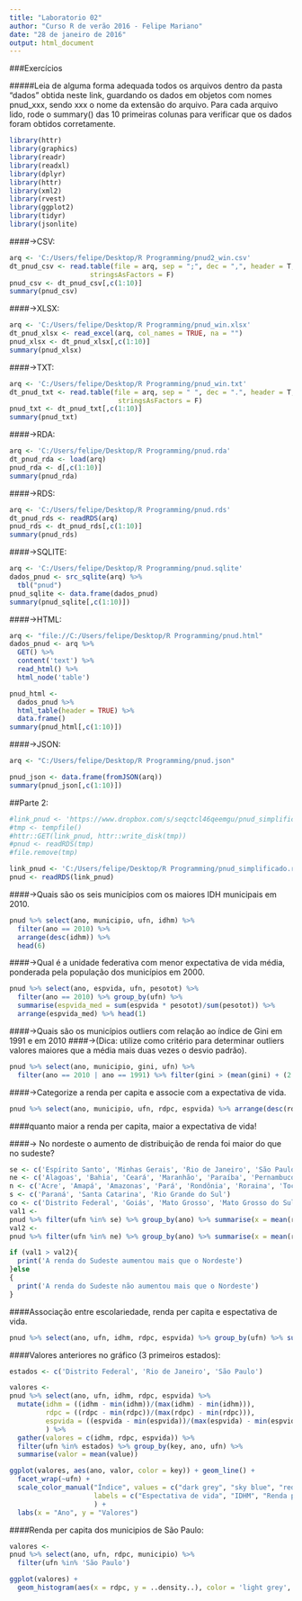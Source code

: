 ```yaml
---
title: "Laboratorio 02"
author: "Curso R de verão 2016 - Felipe Mariano"
date: "28 de janeiro de 2016"
output: html_document
---
```


###Exercícios

#####Leia de alguma forma adequada todos os arquivos dentro da pasta “dados” obtida neste link, guardando os dados em objetos com nomes pnud_xxx, sendo xxx o nome da extensão do arquivo. Para cada arquivo lido, rode o summary() das 10 primeiras colunas para verificar que os dados foram obtidos corretamente.


```r
library(httr)
library(graphics)
library(readr)
library(readxl)
library(dplyr)
library(httr)
library(xml2)
library(rvest)
library(ggplot2)
library(tidyr)
library(jsonlite)
```

####->CSV:
```r
arq <- 'C:/Users/felipe/Desktop/R Programming/pnud2_win.csv'
dt_pnud_csv <- read.table(file = arq, sep = ";", dec = ",", header = T, 
                    stringsAsFactors = F)
pnud_csv <- dt_pnud_csv[,c(1:10)]
summary(pnud_csv)
```


####->XLSX:
```r
arq <- 'C:/Users/felipe/Desktop/R Programming/pnud_win.xlsx'
dt_pnud_xlsx <- read_excel(arq, col_names = TRUE, na = "")
pnud_xlsx <- dt_pnud_xlsx[,c(1:10)]
summary(pnud_xlsx)
```


####->TXT:
```r
arq <- 'C:/Users/felipe/Desktop/R Programming/pnud_win.txt'
dt_pnud_txt <- read.table(file = arq, sep = " ", dec = ".", header = T, 
                           stringsAsFactors = F)
pnud_txt <- dt_pnud_txt[,c(1:10)]
summary(pnud_txt)
```


####->RDA:
```r
arq <- 'C:/Users/felipe/Desktop/R Programming/pnud.rda' 
dt_pnud_rda <- load(arq)
pnud_rda <- d[,c(1:10)]
summary(pnud_rda)
```


####->RDS:
```r
arq <- 'C:/Users/felipe/Desktop/R Programming/pnud.rds' 
dt_pnud_rds <- readRDS(arq)
pnud_rds <- dt_pnud_rds[,c(1:10)]
summary(pnud_rds)
```


####->SQLITE:
```r
arq <- 'C:/Users/felipe/Desktop/R Programming/pnud.sqlite'
dados_pnud <- src_sqlite(arq) %>% 
  tbl("pnud")
pnud_sqlite <- data.frame(dados_pnud)
summary(pnud_sqlite[,c(1:10)])
```


####->HTML:
```r
arq <- "file://C:/Users/felipe/Desktop/R Programming/pnud.html"
dados_pnud <- arq %>%
  GET() %>%
  content('text') %>%
  read_html() %>%
  html_node('table')

pnud_html <- 
  dados_pnud %>% 
  html_table(header = TRUE) %>%
  data.frame()
summary(pnud_html[,c(1:10)])
```


####->JSON:
```r
arq <- "C:/Users/felipe/Desktop/R Programming/pnud.json"

pnud_json <- data.frame(fromJSON(arq))
summary(pnud_json[,c(1:10)])
```




##Parte 2:


```r
#link_pnud <- 'https://www.dropbox.com/s/seqctcl46qeemgu/pnud_simplificado.rds?dl=1'
#tmp <- tempfile()
#httr::GET(link_pnud, httr::write_disk(tmp))
#pnud <- readRDS(tmp)
#file.remove(tmp)

link_pnud <- 'C:/Users/felipe/Desktop/R Programming/pnud_simplificado.rds'
pnud <- readRDS(link_pnud)
```


####->Quais são os seis municípios com os maiores IDH municipais em 2010.
```r
pnud %>% select(ano, municipio, ufn, idhm) %>% 
  filter(ano == 2010) %>%
  arrange(desc(idhm)) %>% 
  head(6)
```


####->Qual é a unidade federativa com menor expectativa de vida média, ponderada pela população dos municípios em 2000.
```r
pnud %>% select(ano, espvida, ufn, pesotot) %>%  
  filter(ano == 2010) %>% group_by(ufn) %>%
  summarise(espvida_med = sum(espvida * pesotot)/sum(pesotot)) %>% 
  arrange(espvida_med) %>% head(1)
```


####->Quais são os municípios outliers com relação ao índice de Gini em 1991 e em 2010 
####->(Dica: utilize como critério para determinar outliers valores maiores que a média mais duas vezes o desvio padrão).
```r
pnud %>% select(ano, municipio, gini, ufn) %>%
  filter(ano == 2010 | ano == 1991) %>% filter(gini > (mean(gini) + (2 * sd(gini))))
```


####->Categorize a renda per capita e associe com a expectativa de vida.
```r
pnud %>% select(ano, municipio, ufn, rdpc, espvida) %>% arrange(desc(rdpc)) %>% head(10)
```
####quanto maior a renda per capita, maior a expectativa de vida!


####-> No nordeste o aumento de distribuição de renda foi maior do que no sudeste?
```r
se <- c('Espírito Santo', 'Minhas Gerais', 'Rio de Janeiro', 'São Paulo')
ne <- c('Alagoas', 'Bahia', 'Ceará', 'Maranhão', 'Paraíba', 'Pernambuco', 'Piauí', 'Rio Grande do Norte', 'Sergipe')
n <- c('Acre', 'Amapá', 'Amazonas', 'Pará', 'Rondônia', 'Roraina', 'Tocantins')
s <- c('Paraná', 'Santa Catarina', 'Rio Grande do Sul')
co <- c('Distrito Federal', 'Goiás', 'Mato Grosso', 'Mato Grosso do Sul')
val1 <- 
pnud %>% filter(ufn %in% se) %>% group_by(ano) %>% summarise(x = mean(rdpc)) %>% summarise(media = mean(x))
val2 <- 
pnud %>% filter(ufn %in% ne) %>% group_by(ano) %>% summarise(x = mean(rdpc)) %>% summarise(media = mean(x))

if (val1 > val2){
  print('A renda do Sudeste aumentou mais que o Nordeste')
}else
{
  print('A renda do Sudeste não aumentou mais que o Nordeste')
}
```



####Associação entre escolariedade, renda per capita e espectativa de vida.
```r
pnud %>% select(ano, ufn, idhm, rdpc, espvida) %>% group_by(ufn) %>% summarise(idhm_med = mean(idhm), renda_perc_med = mean(rdpc), espec_vida_med = mean(espvida)) %>% arrange(desc(idhm_med))
```



####Valores anteriores no gráfico (3 primeiros estados):
```r
estados <- c('Distrito Federal', 'Rio de Janeiro', 'São Paulo')

valores <- 
pnud %>% select(ano, ufn, idhm, rdpc, espvida) %>% 
  mutate(idhm = ((idhm - min(idhm))/(max(idhm) - min(idhm))),
         rdpc = ((rdpc - min(rdpc))/(max(rdpc) - min(rdpc))),
         espvida = ((espvida - min(espvida))/(max(espvida) - min(espvida)))
         ) %>%
  gather(valores = c(idhm, rdpc, espvida)) %>%
  filter(ufn %in% estados) %>% group_by(key, ano, ufn) %>%
  summarise(valor = mean(value)) 

ggplot(valores, aes(ano, valor, color = key)) + geom_line() +
  facet_wrap(~ufn) +
  scale_color_manual("Índice", values = c("dark grey", "sky blue", "red"),
                     labels = c("Espectativa de vida", "IDHM", "Renda per capita")
                     ) +
  labs(x = "Ano", y = "Valores")

```



####Renda per capita dos municipios de São Paulo:
```r
valores <- 
pnud %>% select(ano, ufn, rdpc, municipio) %>% 
  filter(ufn %in% 'São Paulo')

ggplot(valores) + 
  geom_histogram(aes(x = rdpc, y = ..density..), color = 'light grey', fill = 'dark grey') + ylab("Densidade")

```